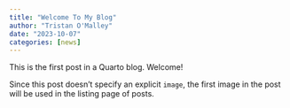 ```yaml
---
title: "Welcome To My Blog"
author: "Tristan O'Malley"
date: "2023-10-07"
categories: [news]
---
```


This is the first post in a Quarto blog. Welcome!

Since this post doesn't specify an explicit `image`, the first image in the post will be used in the listing page of posts.
